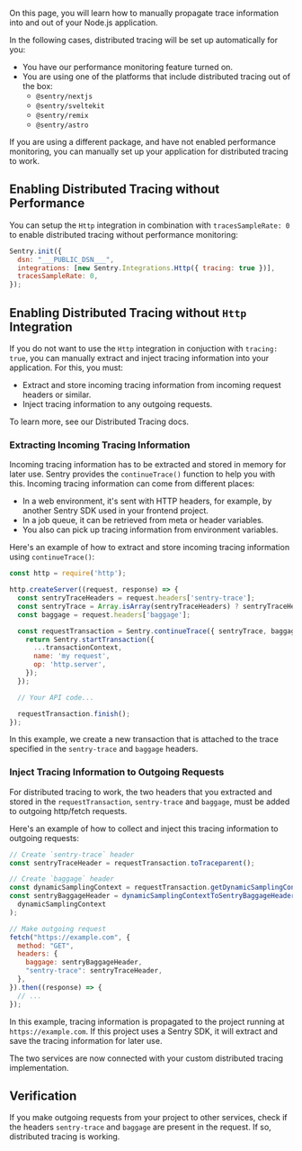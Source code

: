 On this page, you will learn how to manually propagate trace information into and out of your Node.js application.

In the following cases, distributed tracing will be set up automatically for you:

- You have our <PlatformLink to="/performance/">performance monitoring feature</PlatformLink> turned on.
- You are using one of the platforms that include distributed tracing out of the box:
  - `@sentry/nextjs`
  - `@sentry/sveltekit`
  - `@sentry/remix`
  - `@sentry/astro`

If you are using a different package, and have not enabled performance monitoring, you can manually set up your application for distributed tracing to work.

## Enabling Distributed Tracing without Performance

You can setup the `Http` integration in combination with `tracesSampleRate: 0` to enable distributed tracing without performance monitoring:

```javascript
Sentry.init({
  dsn: "___PUBLIC_DSN___",
  integrations: [new Sentry.Integrations.Http({ tracing: true })],
  tracesSampleRate: 0,
});
```

## Enabling Distributed Tracing without `Http` Integration

If you do not want to use the `Http` integration in conjuction with `tracing: true`, you can manually extract and inject tracing information into your application. For this, you must:

- Extract and store incoming tracing information from incoming request headers or similar.
- Inject tracing information to any outgoing requests.

To learn more, see our <PlatformLink to="/usage/distributed-tracing/">Distributed Tracing</PlatformLink> docs.

### Extracting Incoming Tracing Information

Incoming tracing information has to be extracted and stored in memory for later use. Sentry provides the `continueTrace()` function to help you with this. Incoming tracing information can come from different places:

- In a web environment, it's sent with HTTP headers, for example, by another Sentry SDK used in your frontend project.
- In a job queue, it can be retrieved from meta or header variables.
- You also can pick up tracing information from environment variables.

Here's an example of how to extract and store incoming tracing information using `continueTrace()`:

```javascript
const http = require('http');

http.createServer((request, response) => {
  const sentryTraceHeaders = request.headers['sentry-trace'];
  const sentryTrace = Array.isArray(sentryTraceHeaders) ? sentryTraceHeaders.join(',') : sentryTraceHeaders;
  const baggage = request.headers['baggage'];

  const requestTransaction = Sentry.continueTrace({ sentryTrace, baggage }, (transactionContext) => {
    return Sentry.startTransaction({
      ...transactionContext,
      name: 'my request',
      op: 'http.server',
    });
  });

  // Your API code...

  requestTransaction.finish();
});
```

In this example, we create a new transaction that is attached to the trace specified in the `sentry-trace` and `baggage` headers.

### Inject Tracing Information to Outgoing Requests

For distributed tracing to work, the two headers that you extracted and stored in the `requestTransaction`, `sentry-trace` and `baggage`, must be added to outgoing http/fetch requests.

Here's an example of how to collect and inject this tracing information to outgoing requests:

```javascript
// Create `sentry-trace` header
const sentryTraceHeader = requestTransaction.toTraceparent();

// Create `baggage` header
const dynamicSamplingContext = requestTransaction.getDynamicSamplingContext();
const sentryBaggageHeader = dynamicSamplingContextToSentryBaggageHeader(
  dynamicSamplingContext
);

// Make outgoing request
fetch("https://example.com", {
  method: "GET",
  headers: {
    baggage: sentryBaggageHeader,
    "sentry-trace": sentryTraceHeader,
  },
}).then((response) => {
  // ...
});
```

In this example, tracing information is propagated to the project running at `https://example.com`. If this project uses a Sentry SDK, it will extract and save the tracing information for later use.

The two services are now connected with your custom distributed tracing implementation.

## Verification

If you make outgoing requests from your project to other services, check if the headers `sentry-trace` and `baggage` are present in the request. If so, distributed tracing is working.
